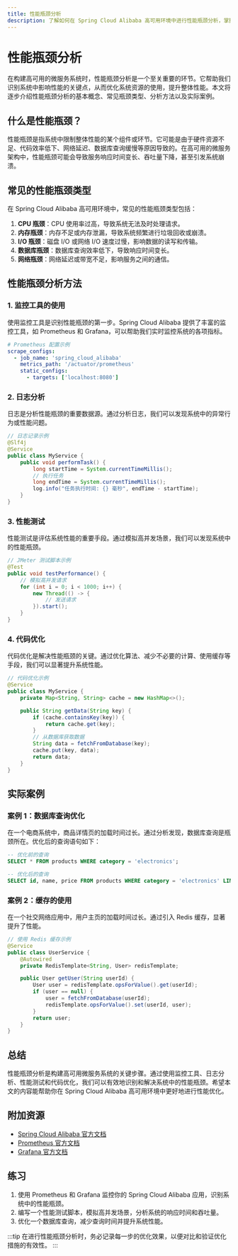 ```yaml
---
title: 性能瓶颈分析
description: 了解如何在 Spring Cloud Alibaba 高可用环境中进行性能瓶颈分析，掌握常见瓶颈的识别与优化方法。
---
```


# 性能瓶颈分析

在构建高可用的微服务系统时，性能瓶颈分析是一个至关重要的环节。它帮助我们识别系统中影响性能的关键点，从而优化系统资源的使用，提升整体性能。本文将逐步介绍性能瓶颈分析的基本概念、常见瓶颈类型、分析方法以及实际案例。

## 什么是性能瓶颈？

性能瓶颈是指系统中限制整体性能的某个组件或环节。它可能是由于硬件资源不足、代码效率低下、网络延迟、数据库查询缓慢等原因导致的。在高可用的微服务架构中，性能瓶颈可能会导致服务响应时间变长、吞吐量下降，甚至引发系统崩溃。

## 常见的性能瓶颈类型

在 Spring Cloud Alibaba 高可用环境中，常见的性能瓶颈类型包括：

1. **CPU 瓶颈**：CPU 使用率过高，导致系统无法及时处理请求。
2. **内存瓶颈**：内存不足或内存泄漏，导致系统频繁进行垃圾回收或崩溃。
3. **I/O 瓶颈**：磁盘 I/O 或网络 I/O 速度过慢，影响数据的读写和传输。
4. **数据库瓶颈**：数据库查询效率低下，导致响应时间变长。
5. **网络瓶颈**：网络延迟或带宽不足，影响服务之间的通信。

## 性能瓶颈分析方法

### 1. 监控工具的使用

使用监控工具是识别性能瓶颈的第一步。Spring Cloud Alibaba 提供了丰富的监控工具，如 Prometheus 和 Grafana，可以帮助我们实时监控系统的各项指标。

```yaml
# Prometheus 配置示例
scrape_configs:
  - job_name: 'spring_cloud_alibaba'
    metrics_path: '/actuator/prometheus'
    static_configs:
      - targets: ['localhost:8080']
```

### 2. 日志分析

日志是分析性能瓶颈的重要数据源。通过分析日志，我们可以发现系统中的异常行为或性能问题。

```java
// 日志记录示例
@Slf4j
@Service
public class MyService {
    public void performTask() {
        long startTime = System.currentTimeMillis();
        // 执行任务
        long endTime = System.currentTimeMillis();
        log.info("任务执行时间: {} 毫秒", endTime - startTime);
    }
}
```

### 3. 性能测试

性能测试是评估系统性能的重要手段。通过模拟高并发场景，我们可以发现系统中的性能瓶颈。

```java
// JMeter 测试脚本示例
@Test
public void testPerformance() {
    // 模拟高并发请求
    for (int i = 0; i < 1000; i++) {
        new Thread(() -> {
            // 发送请求
        }).start();
    }
}
```

### 4. 代码优化

代码优化是解决性能瓶颈的关键。通过优化算法、减少不必要的计算、使用缓存等手段，我们可以显著提升系统性能。

```java
// 代码优化示例
@Service
public class MyService {
    private Map<String, String> cache = new HashMap<>();

    public String getData(String key) {
        if (cache.containsKey(key)) {
            return cache.get(key);
        }
        // 从数据库获取数据
        String data = fetchFromDatabase(key);
        cache.put(key, data);
        return data;
    }
}
```

## 实际案例

### 案例 1：数据库查询优化

在一个电商系统中，商品详情页的加载时间过长。通过分析发现，数据库查询是瓶颈所在。优化后的查询语句如下：

```sql
-- 优化前的查询
SELECT * FROM products WHERE category = 'electronics';

-- 优化后的查询
SELECT id, name, price FROM products WHERE category = 'electronics' LIMIT 100;
```

### 案例 2：缓存的使用

在一个社交网络应用中，用户主页的加载时间过长。通过引入 Redis 缓存，显著提升了性能。

```java
// 使用 Redis 缓存示例
@Service
public class UserService {
    @Autowired
    private RedisTemplate<String, User> redisTemplate;

    public User getUser(String userId) {
        User user = redisTemplate.opsForValue().get(userId);
        if (user == null) {
            user = fetchFromDatabase(userId);
            redisTemplate.opsForValue().set(userId, user);
        }
        return user;
    }
}
```

## 总结

性能瓶颈分析是构建高可用微服务系统的关键步骤。通过使用监控工具、日志分析、性能测试和代码优化，我们可以有效地识别和解决系统中的性能瓶颈。希望本文的内容能帮助你在 Spring Cloud Alibaba 高可用环境中更好地进行性能优化。

## 附加资源

- [Spring Cloud Alibaba 官方文档](https://spring-cloud-alibaba-group.github.io/github-pages/)
- [Prometheus 官方文档](https://prometheus.io/docs/)
- [Grafana 官方文档](https://grafana.com/docs/)

## 练习

1. 使用 Prometheus 和 Grafana 监控你的 Spring Cloud Alibaba 应用，识别系统中的性能瓶颈。
2. 编写一个性能测试脚本，模拟高并发场景，分析系统的响应时间和吞吐量。
3. 优化一个数据库查询，减少查询时间并提升系统性能。

:::tip
在进行性能瓶颈分析时，务必记录每一步的优化效果，以便对比和验证优化措施的有效性。
:::